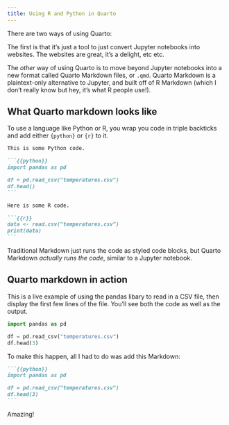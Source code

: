 ```yaml
---
title: Using R and Python in Quarto
---
```


There are two ways of using Quarto:

The first is that it's just a tool to just convert Jupyter notebooks into websites. The websites are great, it's a delight, etc etc.

The *other* way of using Quarto is to move beyond Jupyter notebooks into a new format called Quarto Markdown files, or `.qmd`. Quarto Markdown is a plaintext-only alternative to Jupyter, and built off of R Markdown (which I don't really know but hey, it's what R people use!).

## What Quarto markdown looks like

To use a language like Python or R, you wrap you code in triple backticks and add either `{python}` or `{r}` to it.

```` markdown
This is some Python code.

```{{python}}
import pandas as pd

df = pd.read_csv("temperatures.csv")
df.head()
```

Here is some R code.

```{{r}}
data <- read.csv("temperatures.csv")
print(data)
```
````

Traditional Markdown just runs the code as styled code blocks, but Quarto Markdown *actually runs the code*, similar to a Jupyter notebook.

## Quarto markdown in action

This is a live example of using the pandas libary to read in a CSV file, then display the first few lines of the file. You'll see both the code as well as the output.

```python
import pandas as pd

df = pd.read_csv("temperatures.csv")
df.head(3)
```

To make this happen, all I had to do was add this Markdown:

```` markdown
```{{python}}
import pandas as pd

df = pd.read_csv("temperatures.csv")
df.head(3)
```
````

Amazing!
